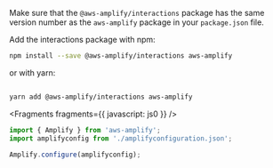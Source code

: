 
<Callout>

Make sure that the `@aws-amplify/interactions` package has the same version number as the `aws-amplify` package in your `package.json` file.

</Callout>

Add the interactions package with npm:

```sh
npm install --save @aws-amplify/interactions aws-amplify

```

or with yarn:

```sh

yarn add @aws-amplify/interactions aws-amplify

```

<Fragments fragments={{ javascript: js0 }} />

```javascript
import { Amplify } from 'aws-amplify';
import amplifyconfig from './amplifyconfiguration.json';

Amplify.configure(amplifyconfig);
```
